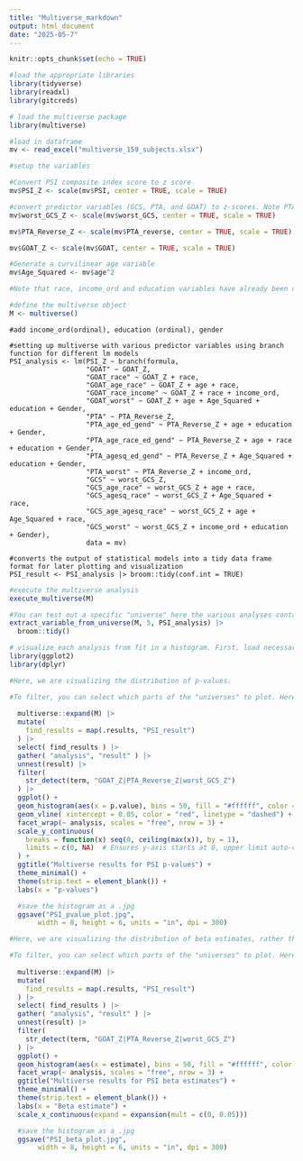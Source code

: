 ```yaml
---
title: "Multiverse_markdown"
output: html_document
date: "2025-05-7"
---
```


```r
knitr::opts_chunk$set(echo = TRUE)
```

```r
#load the appropriate libraries
library(tidyverse)
library(readxl)
library(gitcreds)

# load the multiverse package
library(multiverse)

#load in dataframe
mv <- read_excel("multiverse_159_subjects.xlsx")

```


```r

#setup the variables

#Convert PSI composite index score to z score 
mv$PSI_Z <- scale(mv$PSI, center = TRUE, scale = TRUE)

#convert predictor variables (GCS, PTA, and GOAT) to z-scores. Note PTA scores have already been revered in original data to for accurate comparison between PTA, GCS, and GOAT.
mv$worst_GCS_Z <- scale(mv$worst_GCS, center = TRUE, scale = TRUE)

mv$PTA_Reverse_Z <- scale(mv$PTA_reverse, center = TRUE, scale = TRUE)

mv$GOAT_Z <- scale(mv$GOAT, center = TRUE, scale = TRUE)

#Generate a curvilinear age variable
mv$Age_Squared <- mv$age^2

#Note that race, income_ord and education variables have already been converted to ordinal.

```

```r

#define the multiverse object
M <- multiverse()
```


```multiverse

#add income_ord(ordinal), education (ordinal), gender

#setting up multiverse with various predictor variables using branch function for different lm models
PSI_analysis <- lm(PSI_Z ~ branch(formula,
                   "GOAT" ~ GOAT_Z,
                   "GOAT_race" ~ GOAT_Z + race,
                   "GOAT_age_race" ~ GOAT_Z + age + race,
                   "GOAT_race_income" ~ GOAT_Z + race + income_ord,
                   "GOAT_worst" ~ GOAT_Z + age + Age_Squared + education + Gender,
                   "PTA" ~ PTA_Reverse_Z,
                   "PTA_age_ed_gend" ~ PTA_Reverse_Z + age + education + Gender,
                   "PTA_age_race_ed_gend" ~ PTA_Reverse_Z + age + race + education + Gender,
                   "PTA_agesq_ed_gend" ~ PTA_Reverse_Z + Age_Squared + education + Gender,
                   "PTA_worst" ~ PTA_Reverse_Z + income_ord,
                   "GCS" ~ worst_GCS_Z,
                   "GCS_age_race" ~ worst_GCS_Z + age + race,
                   "GCS_agesq_race" ~ worst_GCS_Z + Age_Squared + race,
                   "GCS_age_agesq_race" ~ worst_GCS_Z + age + Age_Squared + race,
                   "GCS_worst" ~ worst_GCS_Z + income_ord + education + Gender),
                   data = mv)

#converts the output of statistical models into a tidy data frame format for later plotting and visualization
PSI_result <- PSI_analysis |> broom::tidy(conf.int = TRUE)

```

```r

#execute the multiverse analysis
execute_multiverse(M)

#You can test out a specific "universe" here the various analyses contained within "PSI_analysis". Here, we can extract the nth universe. Replace n (number) with whichever university you'd like to evaluate. 
extract_variable_from_universe(M, 5, PSI_analysis) |> 
  broom::tidy()

```

```r

# visualize each analysis from fit in a histogram. First, load necessary libraries:
library(ggplot2)
library(dplyr)

#Here, we are visualizing the distribution of p-values.

#To filter, you can select which parts of the "universes" to plot. Here, I am excluding the covariates, which include age and race variables. 
  
  multiverse::expand(M) |>
  mutate( 
    find_results = map(.results, "PSI_result")
  ) |>
  select( find_results ) |>
  gather( "analysis", "result" ) |>
  unnest(result) |>
  filter(
    str_detect(term, "GOAT_Z|PTA_Reverse_Z|worst_GCS_Z")
  ) |>
  ggplot() +
  geom_histogram(aes(x = p.value), bins = 50, fill = "#ffffff", color = "#333333") +
  geom_vline( xintercept = 0.05, color = "red", linetype = "dashed") +
  facet_wrap(~ analysis, scales = "free", nrow = 3) +
  scale_y_continuous(
    breaks = function(x) seq(0, ceiling(max(x)), by = 1),
    limits = c(0, NA)  # Ensures y-axis starts at 0, upper limit auto-calculated
  ) +
  ggtitle("Multiverse results for PSI p-values") +
  theme_minimal() +
  theme(strip.text = element_blank()) +
  labs(x = "p-values")

  #save the histogram as a .jpg
  ggsave("PSI_pvalue_plot.jpg", 
       width = 8, height = 6, units = "in", dpi = 300)

```

```r

#Here, we are visualizing the distribution of beta estimates, rather than p-values. 

#To filter, you can select which parts of the "universes" to plot. Here, I am excluding the covariates, which include age and race variables. 
  
  multiverse::expand(M) |>
  mutate( 
    find_results = map(.results, "PSI_result")
  ) |>
  select( find_results ) |>
  gather( "analysis", "result" ) |>
  unnest(result) |>
  filter(
    str_detect(term, "GOAT_Z|PTA_Reverse_Z|worst_GCS_Z")
  ) |>
  ggplot() +
  geom_histogram(aes(x = estimate), bins = 50, fill = "#ffffff", color = "#333333") +
  facet_wrap(~ analysis, scales = "free", nrow = 3) +
  ggtitle("Multiverse results for PSI beta estimates") +
  theme_minimal() +
  theme(strip.text = element_blank()) +
  labs(x = "Beta estimate") +
  scale_x_continuous(expand = expansion(mult = c(0, 0.05)))

  #save the histogram as a .jpg
  ggsave("PSI_beta_plot.jpg", 
       width = 8, height = 6, units = "in", dpi = 300)

```